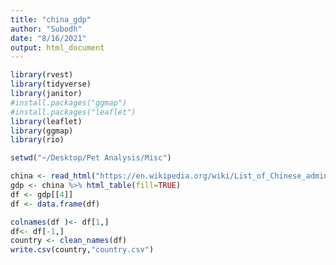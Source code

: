 ```yaml
---
title: "china_gdp"
author: "Subodh"
date: "8/16/2021"
output: html_document
---
```


```r
library(rvest)
library(tidyverse)
library(janitor)
#install.packages("ggmap")
#install.packages("leaflet")
library(leaflet)
library(ggmap)
library(rio)
```


```r
setwd("~/Desktop/Pet Analysis/Misc")

china <- read_html("https://en.wikipedia.org/wiki/List_of_Chinese_administrative_divisions_by_GDP")
gdp <- china %>% html_table(fill=TRUE)
df <- gdp[[4]]
df <- data.frame(df)

colnames(df )<- df[1,]
df<- df[-1,]
country <- clean_names(df)
write.csv(country,"country.csv")

```


